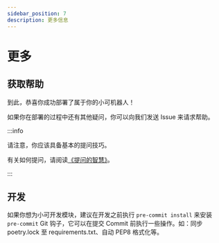 ```yaml
---
sidebar_position: 7
description: 更多信息
---
```


# 更多

## 获取帮助

到此，恭喜你成功部署了属于你的小可机器人！

如果你在部署的过程中还有其他疑问，你可以向我们发送 Issue 来请求帮助。

:::info

请注意，你应该具备基本的提问技巧。

有关如何提问，请阅读[《提问的智慧》](https://github.com/ryanhanwu/How-To-Ask-Questions-The-Smart-Way/blob/main/README-zh_CN.md)。

:::

## 开发

如果你想为小可开发模块，建议在开发之前执行 `pre-commit install` 来安装 `pre-commit` Git 钩子，它可以在提交 Commit 前执行一些操作。如：同步 poetry.lock 至 requirements.txt、自动 PEP8 格式化等。
